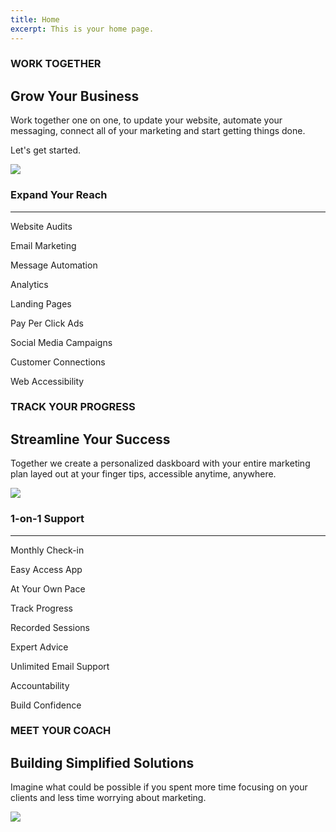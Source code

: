 ```yaml
---
title: Home
excerpt: This is your home page.
---
```


<Block py="12|16|24" src="hero-full-width-image"
    heading="Your New Marketing Coach"
    lead="Get more clients, book more appointments, increase sales. I will work with you to plan, build, educate, and grow your vision, through your  website and sales funnel."
    img="BB-hero-meg"
    learn="#learnMore"
    buttonprimary="/get-started"
    />

<Section id="learnMore" pt="48">
  <Container>
    <Grid col="1|2" gap="8|12|16" alignItems="center">
      <Flexbox
        flexDirection="column"
        alignItems="flex-start"
        textAlign="left"
      >
        <H3 mb="0" fontSize="md" fontWeight="normal" lineHeigh="tight" color="primary" letterSpacing="1.5px">WORK TOGETHER</H3>
        <H2 id="getStarted" m="0" fontWeight="extrabold" lineHeight="tight">
          Grow Your Business
        </H2>
        <P fontSize="lg|lg" mt="2">
          Work together one on one, to update your website, automate your messaging, connect all of your marketing and start getting things done.</P>
        <P fontSize="lg|lg" mt="1">
          Let's get started.
        </P>
      </Flexbox>
            <Image
        src="christina-wocintechchat-com-LQ1t-8Ms5PY-unsplash.jpg"
        colStart="null|2"
        w="full"
        rounded="lg"
        overflow="hidden"
      />
    </Grid>
  </Container>
</Section>
<Section pb="" {...props}>
    <Container>
      <Grid col="1|2|3" mt="8|10|12" p="0" gap="4|6|8">
        <Block src="feature"
          icon="thumbs-up"
          heading="Coaching"
          description="Partnering with you in a thought-provoking and creative process that inspires you to maximize your personal and professional potential."
        />
        <Block src="feature"
          icon="message-square"
          heading="Consulting"
          description="Assisting you in developing the correct systems and processes to strengthen your brand and deliver consistent results."
        />
        <Block src="feature"
          icon="monitor"
          heading="Education"
          description="Learn how to create a marketing plan, understand what goes into each aspect, and how they affect your business."
        />
      </Grid>
      <H3 mt="24" mb="0" fontSize="3xl">Expand Your Reach</H3>
      <Hr pb="0" mb="0" mt="2" borderTopWidth="7px" borderColor="primary" />
       <Grid col="1|2|3" mt="4" gap="4">
         <Div>
          <P mb="0" fontSize="lg" textAlign="left">Website Audits</P>
         </Div>
         <Div>
          <P mb="0" fontSize="lg" textAlign="left">Email Marketing</P>
         </Div>
         <Div>
          <P mb="0" fontSize="lg" textAlign="left">Message Automation</P>
         </Div>
         <Div>
            <P mb="0" fontSize="lg" textAlign="left">Analytics</P>
         </Div>
         <Div>
            <P mb="0" fontSize="lg" textAlign="left">Landing Pages</P>
         </Div>
         <Div>
            <P mb="0" fontSize="lg" textAlign="left">Pay Per Click Ads</P>
         </Div>
         <Div>
            <P mb="0" fontSize="lg" textAlign="left">Social Media Campaigns</P>
         </Div>
         <Div>
            <P mb="0" fontSize="lg" textAlign="left">Customer Connections</P>
         </Div>
         <Div>
            <P mb="0" fontSize="lg" textAlign="left">Web Accessibility</P>
         </Div>
       </Grid>
    </Container>
</Section>
<Section pt="48">
  <Container>
    <Grid col="1|2" gap="8|12|16" alignItems="center">
      <Flexbox
        flexDirection="column"
        alignItems="flex-start"
        textAlign="left"
      >
        <H3 mb="0" fontSize="md" fontWeight="normal" lineHeigh="tight" color="primary" letterSpacing="1.5px">TRACK YOUR PROGRESS</H3>
        <H2 m="0" fontWeight="extrabold" lineHeight="tight">
          Streamline Your Success
        </H2>
        <P fontSize="lg|lg" mt="2">
          Together we create a personalized daskboard with your entire marketing plan layed out at your finger tips, accessible anytime, anywhere.
        </P>
      </Flexbox>
      <Image
        src="home-featured-screenshot.png"
        colStart="null|2"
        w="full"
        rounded="lg"
        overflow="hidden"
      />
    </Grid>
  </Container>
</Section>
<Section pb="0" {...props}>
    <Container>
      <Grid col="1|2|3" mt="8|10|12" p="0" gap="4|6|8">
        <Block src="feature"
          p="0"
          icon="users"
          heading="Sessions"
          description="All sessions are recorded so you can refer back to our coaching conversations whenever needed."
        />
        <Block src="feature"
          p="0"
          icon="file-text"
          heading="Meeting Notes"
          description="Meeting notes, as well as systems and plans are all tracked in a easy to use app."
        />
        <Block src="feature"
          p="0"
          icon="heart"
          heading="Ownership"
          description="Build a stronger business and take ownership of your systems and processes while stepping into your personal greatness."
        />
      </Grid>
       <H3 mt="24" mb="0" fontSize="3xl">1-on-1 Support</H3>
       <Hr pb="0" mb="0" mt="2" borderTopWidth="7px" borderColor="primary" />
       <Grid col="1|2|3" mt="4" gap="4">
         <Div>
          <P mb="0" fontSize="lg" textAlign="left">Monthly Check-in</P>
         </Div>
         <Div>
          <P mb="0" fontSize="lg" textAlign="left">Easy Access App</P>
         </Div>
         <Div>
          <P mb="0" fontSize="lg" textAlign="left">At Your Own Pace</P>
         </Div>
         <Div>
            <P mb="0" fontSize="lg" textAlign="left">Track Progress</P>
         </Div>
         <Div>
            <P mb="0" fontSize="lg" textAlign="left">Recorded Sessions</P>
         </Div>
         <Div>
            <P mb="0" fontSize="lg" textAlign="left">Expert Advice</P>
         </Div>
         <Div>
            <P mb="0" fontSize="lg" textAlign="left">Unlimited Email Support</P>
         </Div>
         <Div>
            <P mb="0" fontSize="lg" textAlign="left">Accountability</P>
         </Div>
         <Div>
            <P mb="0" fontSize="lg" textAlign="left">Build Confidence</P>
         </Div>
       </Grid>
  </Container>
  </Section>
  <Section pt="48">
  <Container>
    <Grid col="1|2" gap="8|12|16" alignItems="center">
      <Flexbox
        flexDirection="column"
        alignItems="flex-start"
        textAlign="left"
      >
        <H3 mb="0" fontSize="md" fontWeight="normal" lineHeigh="tight" color="primary">MEET YOUR COACH</H3>
        <H2 m="0" fontWeight="extrabold" lineHeight="tight">
          Building Simplified Solutions
        </H2>
        <P fontSize="lg|lg" mt="2">
          Imagine what could be possible if you spent more time focusing on your clients and less time worrying about marketing.
        </P>
      </Flexbox>
       <Image
        src="bb-feature.png"
        colStart="null|2"
        w="full"
        rounded="lg"
        overflow="hidden"
      />
    </Grid>
  </Container>
</Section>
<Block src="pricing" />